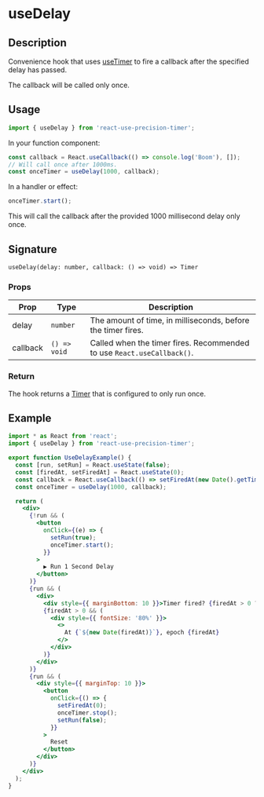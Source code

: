 
<Meta title="Docs/useDelay" />

<h1>useDelay</h1>

## Description

Convenience hook that uses [useTimer](https://justinmahar.github.io/react-use-precision-timer/?path=/story/docs-usetimer--docs) to fire a callback after the specified delay has passed.

The callback will be called only once.

## Usage

```jsx
import { useDelay } from 'react-use-precision-timer';
```

In your function component:

```jsx
const callback = React.useCallback(() => console.log('Boom'), []);
// Will call once after 1000ms.
const onceTimer = useDelay(1000, callback);
```

In a handler or effect:

```jsx
onceTimer.start();
```

This will call the callback after the provided 1000 millisecond delay only once.

## Signature

`useDelay(delay: number, callback: () => void) => Timer`

### Props

| Prop     | Type         | Description                                                            |
| -------- | ------------ | ---------------------------------------------------------------------- |
| delay    | `number`     | The amount of time, in milliseconds, before the timer fires.           |
| callback | `() => void` | Called when the timer fires. Recommended to use `React.useCallback()`. |

### Return

The hook returns a [Timer](https://justinmahar.github.io/react-use-precision-timer/?path=/story/docs-usetimer--docs#timer) that is configured to only run once.

## Example

<div style={{ border: 'solid 2px #67788a', padding: '20px' }}>
  <UseDelayExample />
</div>

```jsx
import * as React from 'react';
import { useDelay } from 'react-use-precision-timer';

export function UseDelayExample() {
  const [run, setRun] = React.useState(false);
  const [firedAt, setFiredAt] = React.useState(0);
  const callback = React.useCallback(() => setFiredAt(new Date().getTime()), []);
  const onceTimer = useDelay(1000, callback);

  return (
    <div>
      {!run && (
        <button
          onClick={(e) => {
            setRun(true);
            onceTimer.start();
          }}
        >
          ▶️ Run 1 Second Delay
        </button>
      )}
      {run && (
        <div>
          <div style={{ marginBottom: 10 }}>Timer fired? {firedAt > 0 ? `Yes ✅ ` : 'No ❌'}</div>
          {firedAt > 0 && (
            <div style={{ fontSize: '80%' }}>
              <>
                At {`${new Date(firedAt)}`}, epoch {firedAt}
              </>
            </div>
          )}
        </div>
      )}
      {run && (
        <div style={{ marginTop: 10 }}>
          <button
            onClick={() => {
              setFiredAt(0);
              onceTimer.stop();
              setRun(false);
            }}
          >
            Reset
          </button>
        </div>
      )}
    </div>
  );
}
```
